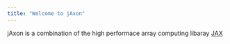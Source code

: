 ```yaml
---
title: "Welcome to jAxon"
---
```


jAxon is a combination of the high performace array computing libaray [JAX](https://docs.jax.dev/en/latest/index.html)
